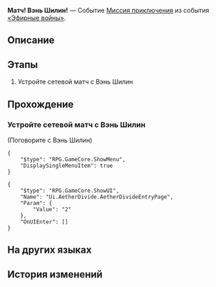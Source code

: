 {{Дополнить|Диалоги.}}
{{Миссия Инфобокс
|id              = 8014121
|Название        = 
|Изображение     = Миссия Освоения Матч! Вэнь Шилин!.png
|Тип             = Миссия приключения
|События         = «Эфирные войны»
|Глава           = 
|Условия         = Завершена [[Миссия приключения]] ''[[Выдвигаемся! Коридор исчезающего эха!]]''
|Персонажи       = Вэнь Шилин; Первопроходец
|СтартЛокация    = Зона поддержки
|Мир             = Космическая станция «Герта»
|Локации         = Зона поддержки
|Предыдущая      = Выдвигаемся! Коридор исчезающего эха!
|Следующая       = 
|Награды         = 
}}
'''Матч! Вэнь Шилин!''' — Событие [[Миссия приключения]] из события [[«Эфирные войны»]].

==Описание==
{{Описание|<!--официальное описание из Перекрёстка судеб-->}}

==Этапы==
# Устройте сетевой матч с Вэнь Шилин

==Прохождение==
{{Дополнить}}

===Устройте сетевой матч с Вэнь Шилин===
{{Описание миссии|локация=Зона поддержки|Основная игровая механика «Эфирных войн» - матчи. Бросьте вызов разным игрокам и покажите свою истинную силу!}}
{{Диалог Начало}}

;(Поговорите с Вэнь Шилин)
<!--Unknown TalkSentence: 814108502-->
<pre>{
	"$type": "RPG.GameCore.ShowMenu",
	"DisplaySingleMenuItem": true
}</pre>
<!--Unknown TalkSentence: 814108551-->
<pre>{
	"$type": "RPG.GameCore.ShowUI",
	"Name": "Ui.AetherDivide.AetherDivideEntryPage",
	"Param": {
		"Value": "2"
	},
	"OnUIEnter": []
}</pre>
{{Диалог Конец}}

==На других языках==
{{На других языках
|en   = Hyperlink Match, Wen Shiling!
|zhs  = 超链接对决！温世玲
|zht  = 超連結對決！溫世玲
|ja   = ハイパーリンクバトル！温世玲
|ko   = 하이퍼링크 대결! 온세영
|es   = Enfrentamiento de hipervínculos: Wen Shiling
|fr   = Combat hyperlink&nbsp;: Wen&nbsp;Shiling&nbsp;!
|ru   = Матч! Вэнь Шилин!
|th   = ประลองไฮเปอร์ลิงก์กับ Wen Shiling!
|vi   = Quyết Đấu Siêu Liên Kết! Wen Shiling
|de   = Hyperlinkmatch, Wen Shiling!
|id   = Duel Hyperlink, Wen Shiling!
|pt   = Batalha de Hyperlink, Wen Shiling!
}}

==История изменений==
{{История изменений|2.7}}
